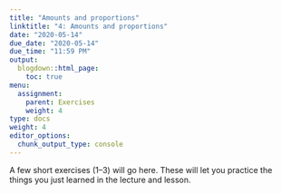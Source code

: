 ```yaml
---
title: "Amounts and proportions"
linktitle: "4: Amounts and proportions"
date: "2020-05-14"
due_date: "2020-05-14"
due_time: "11:59 PM"
output:
  blogdown::html_page:
    toc: true
menu:
  assignment:
    parent: Exercises
    weight: 4
type: docs
weight: 4
editor_options: 
  chunk_output_type: console
---
```


A few short exercises (1–3) will go here. These will let you practice the things you just learned in the lecture and lesson.
